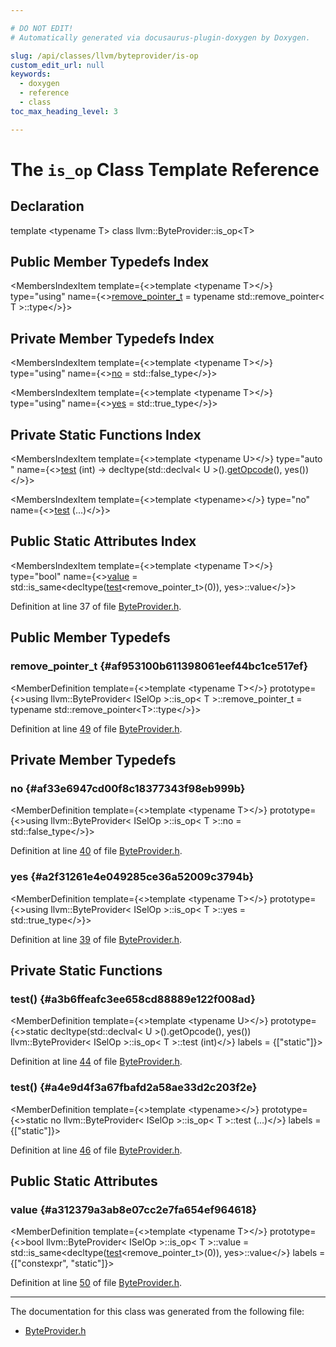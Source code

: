 ```yaml
---

# DO NOT EDIT!
# Automatically generated via docusaurus-plugin-doxygen by Doxygen.

slug: /api/classes/llvm/byteprovider/is-op
custom_edit_url: null
keywords:
  - doxygen
  - reference
  - class
toc_max_heading_level: 3

---
```





# The `is_op` Class Template Reference

<DoxygenPage pluginConfig={pluginConfig}>



## Declaration

<CodeBlock>template &lt;typename T&gt;
class llvm::ByteProvider::is_op&lt;T&gt;</CodeBlock>

## Public Member Typedefs Index

<MembersIndex>

<MembersIndexItem
  template={<>template &lt;typename T&gt;</>}
  type="using"
  name={<><a href="#af953100b611398061eef44bc1ce517ef">remove&#95;pointer&#95;t</a> = typename std::remove&#95;pointer&lt; T &gt;::type</>}>
</MembersIndexItem>

</MembersIndex>

## Private Member Typedefs Index

<MembersIndex>

<MembersIndexItem
  template={<>template &lt;typename T&gt;</>}
  type="using"
  name={<><a href="#af33e6947cd00f8c18377343f98eb999b">no</a> = std::false&#95;type</>}>
</MembersIndexItem>

<MembersIndexItem
  template={<>template &lt;typename T&gt;</>}
  type="using"
  name={<><a href="#a2f31261e4e049285ce36a52009c3794b">yes</a> = std::true&#95;type</>}>
</MembersIndexItem>

</MembersIndex>

## Private Static Functions Index

<MembersIndex>

<MembersIndexItem
  template={<>template &lt;typename U&gt;</>}
  type="auto "
  name={<><a href="#a3b6ffeafc3ee658cd88889e122f008ad">test</a> (int) -&gt; decltype(std::declval&lt; U &gt;().<a href="/docs/api/files/lib/lib/transforms/lib/transforms/vectorize/vplanslp-cpp/#a06b4f19004df11b338ccc7e73bf47ab4">getOpcode</a>(), yes())</>}>
</MembersIndexItem>

<MembersIndexItem
  template={<>template &lt;typename&gt;</>}
  type="no"
  name={<><a href="#a4e9d4f3a67fbafd2a58ae33d2c203f2e">test</a> (...)</>}>
</MembersIndexItem>

</MembersIndex>

## Public Static Attributes Index

<MembersIndex>

<MembersIndexItem
  template={<>template &lt;typename T&gt;</>}
  type="bool"
  name={<><a href="#a312379a3ab8e07cc2e7fa654ef964618">value</a> =
        std::is&#95;same&lt;decltype(<a href="/docs/api/files/lib/lib/codegen/moduloschedule-cpp/#a106e32122c569cdb42ddf61ecbb0aad1">test</a>&lt;remove&#95;pointer&#95;t&gt;(0)), yes&gt;::value</>}>
</MembersIndexItem>

</MembersIndex>


Definition at line 37 of file <a href="/docs/api/files/include/include/llvm/include/llvm/codegen/byteprovider-h">ByteProvider.h</a>.

<SectionDefinition>

## Public Member Typedefs

### remove&#95;pointer&#95;t {#af953100b611398061eef44bc1ce517ef}

<MemberDefinition
  template={<>template &lt;typename T&gt;</>}
  prototype={<>using llvm::ByteProvider&lt; ISelOp &gt;::is&#95;op&lt; T &gt;::remove&#95;pointer&#95;t =  typename std::remove&#95;pointer&lt;T&gt;::type</>}>

Definition at line <a href="/docs/api/files/include/include/llvm/include/llvm/codegen/byteprovider-h/#l00049">49</a> of file <a href="/docs/api/files/include/include/llvm/include/llvm/codegen/byteprovider-h">ByteProvider.h</a>.
</MemberDefinition>

</SectionDefinition>

<SectionDefinition>

## Private Member Typedefs

### no {#af33e6947cd00f8c18377343f98eb999b}

<MemberDefinition
  template={<>template &lt;typename T&gt;</>}
  prototype={<>using llvm::ByteProvider&lt; ISelOp &gt;::is&#95;op&lt; T &gt;::no =  std::false&#95;type</>}>

Definition at line <a href="/docs/api/files/include/include/llvm/include/llvm/codegen/byteprovider-h/#l00040">40</a> of file <a href="/docs/api/files/include/include/llvm/include/llvm/codegen/byteprovider-h">ByteProvider.h</a>.
</MemberDefinition>

### yes {#a2f31261e4e049285ce36a52009c3794b}

<MemberDefinition
  template={<>template &lt;typename T&gt;</>}
  prototype={<>using llvm::ByteProvider&lt; ISelOp &gt;::is&#95;op&lt; T &gt;::yes =  std::true&#95;type</>}>

Definition at line <a href="/docs/api/files/include/include/llvm/include/llvm/codegen/byteprovider-h/#l00039">39</a> of file <a href="/docs/api/files/include/include/llvm/include/llvm/codegen/byteprovider-h">ByteProvider.h</a>.
</MemberDefinition>

</SectionDefinition>

<SectionDefinition>

## Private Static Functions

### test() {#a3b6ffeafc3ee658cd88889e122f008ad}

<MemberDefinition
  template={<>template &lt;typename U&gt;</>}
  prototype={<>static decltype(std::declval&lt; U &gt;().getOpcode(), yes()) llvm::ByteProvider&lt; ISelOp &gt;::is&#95;op&lt; T &gt;::test (int)</>}
  labels = {["static"]}>

Definition at line <a href="/docs/api/files/include/include/llvm/include/llvm/codegen/byteprovider-h/#l00044">44</a> of file <a href="/docs/api/files/include/include/llvm/include/llvm/codegen/byteprovider-h">ByteProvider.h</a>.
</MemberDefinition>

### test() {#a4e9d4f3a67fbafd2a58ae33d2c203f2e}

<MemberDefinition
  template={<>template &lt;typename&gt;</>}
  prototype={<>static no llvm::ByteProvider&lt; ISelOp &gt;::is&#95;op&lt; T &gt;::test (...)</>}
  labels = {["static"]}>

Definition at line <a href="/docs/api/files/include/include/llvm/include/llvm/codegen/byteprovider-h/#l00046">46</a> of file <a href="/docs/api/files/include/include/llvm/include/llvm/codegen/byteprovider-h">ByteProvider.h</a>.
</MemberDefinition>

</SectionDefinition>

<SectionDefinition>

## Public Static Attributes

### value {#a312379a3ab8e07cc2e7fa654ef964618}

<MemberDefinition
  template={<>template &lt;typename T&gt;</>}
  prototype={<>bool llvm::ByteProvider&lt; ISelOp &gt;::is&#95;op&lt; T &gt;::value =
        std::is&#95;same&lt;decltype(<a href="/docs/api/files/lib/lib/codegen/moduloschedule-cpp/#a106e32122c569cdb42ddf61ecbb0aad1">test</a>&lt;remove&#95;pointer&#95;t&gt;(0)), yes&gt;::value</>}
  labels = {["constexpr", "static"]}>

Definition at line <a href="/docs/api/files/include/include/llvm/include/llvm/codegen/byteprovider-h/#l00050">50</a> of file <a href="/docs/api/files/include/include/llvm/include/llvm/codegen/byteprovider-h">ByteProvider.h</a>.
</MemberDefinition>

</SectionDefinition>

<hr/>

The documentation for this class was generated from the following file:

<ul>
<li><a href="/docs/api/files/include/include/llvm/include/llvm/codegen/byteprovider-h">ByteProvider.h</a></li>
</ul>

</DoxygenPage>
